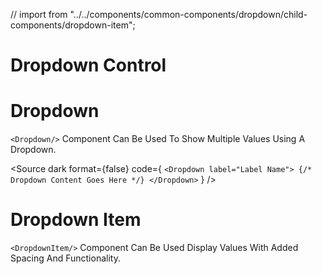 // import  from "../../components/common-components/dropdown/child-components/dropdown-item";

# Dropdown Control

<Canvas>
  <Story id="components-dropdown-control--default"/>
</Canvas>

# Dropdown
`<Dropdown/>` Component Can Be Used To Show Multiple Values Using A Dropdown.

<Source
  dark
  format={false}
  code={
  `<Dropdown label="Label Name">
    {/* Dropdown Content Goes Here */}
</Dropdown>`
  }
/>
<ArgsTable of={Dropdown}/>


# Dropdown Item
`<DropdownItem/>` Component Can Be Used Display Values With Added Spacing And Functionality.

<Source
  dark
  format={false}
/>
<ArgsTable of={DropdownItem}/>
